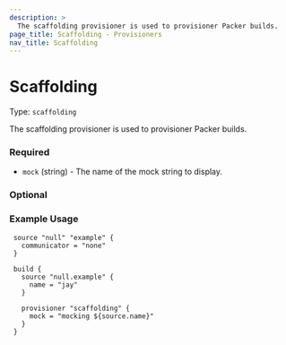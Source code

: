 ```yaml
---
description: >
  The scaffolding provisioner is used to provisioner Packer builds.
page_title: Scaffolding - Provisioners
nav_title: Scaffolding
---
```


# Scaffolding

Type: `scaffolding`

<!--
  Include a short description about the provisioner. This is a good place
  to call out what the provisioner does, and any additional text that might
  be helpful to a user. See https://www.packer.io/docs/provisioners/null
-->

The scaffolding provisioner is used to provisioner Packer builds.


<!-- Provisioner Configuration Fields -->

### Required

- `mock` (string) - The name of the mock string to display.


<!--
  Optional Configuration Fields

  Configuration options that are not required or have reasonable defaults
  should be listed under the optionals section. Defaults values should be
  noted in the description of the field
-->

### Optional


<!--
  A basic example on the usage of the provisioner. Multiple examples
  can be provided to highlight various configurations.

-->
### Example Usage


```hcl
 source "null" "example" {
   communicator = "none"
 }

 build {
   source "null.example" {
     name = "jay"
   }

   provisioner "scaffolding" {
     mock = "mocking ${source.name}"
   }
 }
```

